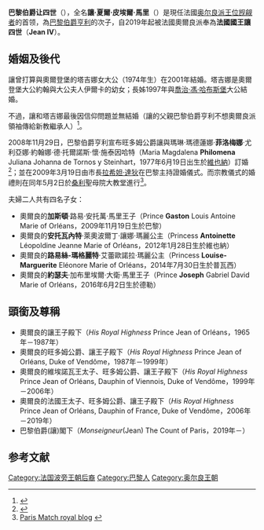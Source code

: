 {{noteTA|1=zh-tw:尚;zh-hk:讓;zh-cn:让;}}
{{Infobox royalty
|name=巴黎伯爵讓<br>''法國國王讓四世''
|succession = 法國奧爾良派王位繼承人
|reign = 2019年1月21日—
|reign-type = 王位請求時期
|predecessor = [[巴黎伯爵亨利七世|亨利七世]]
|successor = 
|birth_date={{Birth date and age|1965|5|19|df=y}}
|birth_place={{FRA}}[[巴黎|巴黎]]
|image = Jean d'Orléans.jpg
|regnal=
|title=巴黎伯爵
|house=[[奧爾良王朝|奧爾良王朝]]
|father=[[巴黎伯爵亨利七世|亨利七世]]
|mother={{link-en|玛丽亚·特丽莎 (蒙旁西埃女公爵)|Marie Thérèse, Duchess of Montpensier|符騰堡女公爵瑪麗亞-特麗莎}}
|spouse=菲洛梅娜·德·托爾諾斯·施泰因哈特<br>（Philomena de Tornos Steinhart）
|issue = 奧爾良的加斯頓<br>奧爾良的安托瓦內特<br>奧爾良的路易絲-瑪格麗特<br>奧爾良的約瑟夫
}}

'''巴黎伯爵让四世'''（{{bd|1965年|5月19日|||catIdx=J}}），全名'''讓·夏爾·皮埃爾·馬里'''（{{lang-fr|'''Jean Charles Pierre Marie'''}}）是現任法國[[奥尔良派|奥尔良派]][[王位觊觎者|王位觊觎者]]的首领，為[[奧爾良的亨利_(巴黎伯爵)|巴黎伯爵亨利]]的次子，自2019年起被法國奧爾良派奉為'''法國國王讓四世'''（'''Jean IV'''）。

==婚姻及後代==
讓曾打算與奧爾登堡的塔吉娜女大公（1974年生）在2001年結婚。塔吉娜是奧爾登堡大公約翰與大公夫人伊爾卡的幼女；長姊{{link-en|伊米莉亞 (奧爾登堡女大公)|Duchess Eilika of Oldenburg|伊米莉亞女大公}}1997年與[[喬治·馮·哈布斯堡|喬治·馮·哈布斯堡]]大公結婚。

不過，讓和塔吉娜最後因信仰問題並無結婚（讓的父親巴黎伯爵亨利不想奧爾良派領袖傳給新教繼承人）<ref>{{Cite web |url=http://news.bbc.co.uk/1/hi/world/europe/1384875.stm |title=BBC new website |access-date=2014-08-13 |archive-date=2007-02-19 |archive-url=https://web.archive.org/web/20070219124920/http://news.bbc.co.uk/1/hi/world/europe/1384875.stm |dead-url=no }}</ref>。

2008年11月29日，巴黎伯爵亨利宣布旺多姆公爵讓與瑪琳·瑪德蓮娜·'''菲洛梅娜'''·尤利亞娜·約翰娜·德·托爾諾斯·懷·施泰因哈特（Maria Magdalena '''Philomena''' Juliana Johanna de Tornos y Steinhart，1977年6月19日出生於[[維也納|維也納]]）訂婚<ref>{{Cite web |url=http://www.royalsportal.de/forum/index.php?showtopic=35510&st=0&#entry74059 |title=RoyalsPortal France/Tornos y Steinhart, announced: 28 November 2008 |access-date=2014-08-13 |archive-url=https://web.archive.org/web/20180929161654/http://www.royalsportal.de/forum/index.php?showtopic=35510&st=0&#entry74059 |archive-date=2018-09-29 |dead-url=yes }}</ref>；並在2009年3月19日由市長[[拉希妲·達狄|拉希妲·達狄]]在巴黎主持證婚儀式。而宗教儀式的婚禮則在同年5月2日於[[桑利_(瓦茲省)|桑利]]聖母院大教堂進行<ref>[http://www.parismatch.com/Royal-Blog/Monde/Photos/Le-mariage-de-Jean-d-Orleans-et-Philomena-en-images/princesse-93568/ Paris Match royal blog] {{webarchive|url=https://archive.is/20120905220851/http://www.parismatch.com/Royal-Blog/Monde/Photos/Le-mariage-de-Jean-d-Orleans-et-Philomena-en-images/princesse-93568/ |date=2012-09-05 }}</ref>。

夫婦二人共有四名子女：

*奧爾良的'''加斯頓'''·路易·安托萬·馬里王子（Prince '''Gaston''' Louis Antoine Marie of Orléans，2009年11月19日生於巴黎）
*奧爾良的'''安托瓦內特'''·萊奧波爾丁·讓娜·瑪麗公主（Princess '''Antoinette''' Léopoldine Jeanne Marie of Orléans，2012年1月28日生於維也納）
*奧爾良的'''路易絲-瑪格麗特'''·艾蕾歐諾拉·瑪麗公主（Princess '''Louise-Marguerite''' Eléonore Marie of Orléans，2014年7月30日生於普瓦西）
*奧爾良的'''約瑟夫'''·加布里埃爾·大衛·馬里王子（Prince '''Joseph''' Gabriel David Marie of Orléans，2016年6月2日生於德勒）

==頭銜及尊稱==
*奧爾良的讓王子殿下（''His Royal Highness'' Prince Jean of Orléans，1965年－1987年）
*奧爾良的旺多姆公爵、讓王子殿下（''His Royal Highness'' Prince Jean of Orléans, Duke of Vendôme，1987年－1999年）
*奧爾良的維埃諾瓦王太子、旺多姆公爵、讓王子殿下（''His Royal Highness'' Prince Jean of Orléans, Dauphin of Viennois, Duke of Vendôme，1999年－2006年）
*奧爾良的法國王太子、旺多姆公爵、讓王子殿下（''His Royal Highness'' Prince Jean of Orléans, Dauphin of France, Duke of Vendôme，2006年－2019年）
*巴黎伯爵(讓)閣下（''Monseigneur ''(Jean) The Count of Paris，2019年－）

==参考文献==
{{reflist}}

{{S-start}}
{{S-hou|[[奧爾良王朝|奧爾良王朝]]|1965年|5月19日|||[[波旁王朝|波旁王朝]]}}

{{s-reg|fr}}
{{s-bef|before=[[奧爾良的亨利_(巴黎伯爵)|亨利七世]]}}
{{s-ttl|title=[[巴黎伯爵|巴黎伯爵]]|years=2019年1月21日－}}
{{s-aft|after={{link-fr|奧爾良的加斯頓 (2009)|Gaston d'Orléans (2009)|加斯頓}}}}
{{s-pre}}
{{s-bef|before=[[奧爾良的亨利_(巴黎伯爵)|亨利七世]]}}
{{s-tul|title=[[法國君主列表|法國國王]]|line=[[奧爾良派|法國奧爾良派王位覬覦者]]|years=2019年1月21日－|reason=1848年奧爾良王朝被廢除}}
{{s-aft|after={{link-fr|奧爾良的加斯頓 (2009)|Gaston d'Orléans (2009)|加斯頓}}}}
{{s-end}}

{{Authority control}}
{{DEFAULTSORT: Jean}}
[[Category:法国波旁王朝后裔|Category:法国波旁王朝后裔]]
[[Category:巴黎人|Category:巴黎人]]
[[Category:奥尔良王朝|Category:奥尔良王朝]]